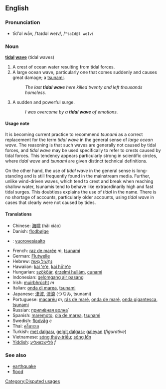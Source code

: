 {{quot|Tidal_wave}}

==English==

===Pronunciation===
*tīd'əl wāv, /ˈtaɪdəl weɪv/, /<tt>"taId@l weIv</tt>/

===Noun===
'''[[tidal]] [[wave]]''' (tidal waves)

# A crest of ocean water resulting from tidal forces.
# A large ocean wave, particularly one that comes suddenly and causes great damage; a [[tsunami]]. <!-- Don't need to redefine tsunami here -->
#: ''The last '''tidal wave''' here killed twenty and left thousands homeless.''
# A sudden and powerful surge.
#: ''I was overcome by a '''tidal wave''' of emotions.''

====Usage note====
It is becoming current practice to recommend ''tsunami'' as a correct replacement for the term ''tidal wave'' in the general sense of ''large ocean wave''.  The reasoning is that such waves are generally not caused by tidal forces, and ''tidal wave'' may be used specifically to refer to crests caused by tidal forces.  This tendency appears particularly strong in scientific circles, where ''tidal wave'' and ''tsunami'' are given distinct technical definitions.

On the other hand, the use of ''tidal wave'' in the general sense is long-standing and is still frequently found in the mainstream media.  Further, unlike wind-driven waves, which tend to crest and break when reaching shallow water, tsunamis tend to behave like extraordinarily high and fast tidal surges.  This doubtless explains the use of ''tidal'' in the name.  There is no shortage of accounts, particularly older accounts, using ''tidal wave'' in cases that clearly were not caused by tides.

====Translations====
*Chinese: [[海啸]] (hǎi xiào)
*Danish: [[flodbølge]]
*{{fi}}: [[vuorovesiaalto]]
*French: [[raz de marée]] ''m'', [[tsunami]]
*German: [[Flutwelle]]
*Hebrew: [[נחשול גאות|נַחְשׁוֹל גֵאוּת]]
*Hawaiian: [[kai ʻeʻe]], [[kai hōʻeʻe]]
*Hungarian: [[szökőár]], [[érzelmi hullám]], [[cunami]]
*Indonesian: [[gelomgang air pasang]]
*Irish: [[muirbhrúcht]] ''m''
*Italian: [[onda di marea]], [[tsunami]]
*Japanese: [[津波]], [[津浪]] (つなみ, tsunami)
*Portuguese: [[macaréu]] ''m'', [[rás de maré]], [[onda de maré]], [[onda gigantesca]], [[tsunami]]
*Russian: [[приливная волна|прили́вная волна́]]
*Spanish: [[maremoto]], [[ola de marea]], [[tsunami]]
*Swedish: [[flodvåg]] ''c''
*Thai: [[คลื่นทะเล]]
*Turkish: [[met dalgası]], [[gelgit dalgası]]; [[galeyan]] (''figurative'')
*Vietnamese: [[sóng thủy-triều]]; [[sóng lớn]]<!-- possibly also [[sóng thần]] -->
*[[Yiddish]]: [[פֿלײצכװאַליע]] ''f''

===See also===
*[[earthquake]]
*[[flood]]

[[Category:Disputed usages]]